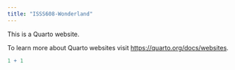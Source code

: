```yaml
---
title: "ISSS608-Wonderland"
---
```


This is a Quarto website.

To learn more about Quarto websites visit <https://quarto.org/docs/websites>.

```r
1 + 1
```
